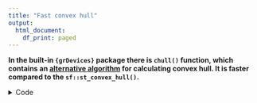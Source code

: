 ```yaml
---
title: "Fast convex hull"
output:
  html_document:
    df_print: paged
---
```


**
In the built-in `{grDevices}` package there is `chull()` function, which contains
an [alternative algorithm](https://dl.acm.org/doi/10.1145/355759.355766) for
calculating convex hull. It is faster compared to the `sf::st_convex_hull()`.
**

<details>
<summary>Code</summary>

```r
library("sf")
set.seed(1)
```

```r
n = 2000000
df = data.frame(x = rnorm(n), y = rnorm(n))
pts = st_as_sf(df, coords = c("x", "y"))
pts = st_combine(pts)
```

```r
system.time({
  ch_sf = st_convex_hull(pts)
})
```

```r
system.time({
  crds = st_coordinates(pts)
  ch_r = grDevices::chull(crds)
  ch_r = st_as_sf(df[ch_r, ], coords = c("x", "y"))
  ch_r = st_cast(st_combine(ch_r), "POLYGON")
})
```

```r
st_equals(ch_r, ch_sf, sparse = FALSE)
```

```r
plot(ch_sf, axes = TRUE, main = "Convex hull")
```

</details>
